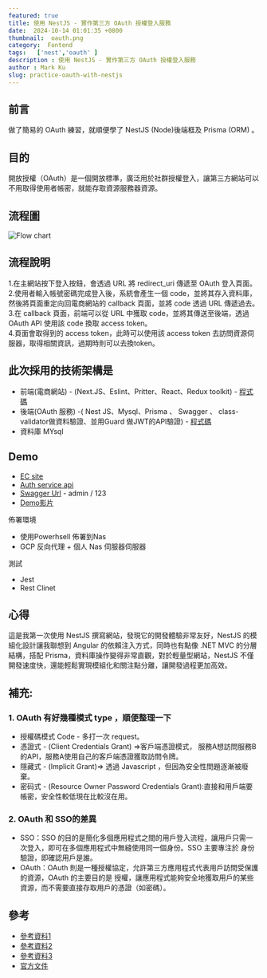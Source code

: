 ```yaml
---
featured: true
title: 使用 NestJS - 實作第三方 OAuth 授權登入服務
date:  2024-10-14 01:01:35 +0800
thumbnail:  oauth.png
category:  Fontend
tags:   ['nest','oauth' ]
description : 使用 NestJS - 實作第三方 OAuth 授權登入服務
author : Mark Ku
slug: practice-oauth-with-nestjs
---
```

## 前言
做了簡易的 OAuth 練習，就順便學了 NestJS (Node)後端框及 Prisma (ORM) 。

## 目的
開放授權（OAuth）是一個開放標準，廣泛用於社群授權登入，讓第三方網站可以不用取得使用者帳密，就能存取資源服務器資源。

## 流程圖
![Flow chart](flow-chart.png)

## 流程說明
1.在主網站按下登入按鈕，會透過 URL 將 redirect_uri 傳遞至 OAuth 登入頁面。  
2.使用者輸入帳號密碼完成登入後，系統會產生一個 code，並將其存入資料庫，然後將頁面重定向回電商網站的 callback 頁面，並將 code 透過 URL 傳遞過去。  
3.在 callback 頁面，前端可以從 URL 中獲取 code，並將其傳送至後端，透過 OAuth API 使用該 code 換取 access token。  
4.頁面會取得到的 access token，此時可以使用該 access token 去訪問資源伺服器，取得相關資訊，過期時則可以去換token。  

## 此次採用的技術架構是
* 前端(電商網站) - (Next.JS、Eslint、Pritter、React、Redux toolkit) - [程式碼](https://github.com/markku636/oauth.nextjs)
* 後端(OAuth 服務) -( Nest JS、Mysql、Prisma 、 Swagger 、 class-validator做資料驗證、並用Guard 做JWT的API驗證) - [程式碼](https://github.com/markku636/oauth.nest.api)
* 資料庫 MYsql

## Demo 
* [EC site](https://oauth-nextjs.letgo.com.tw)
* [Auth service api](https://oauth-nestjs-api.letgo.com.tw)
* [Swagger Url](https://oauth-nestjs-api.letgo.com.tw/docs) -  admin / 123
* [Demo影片](https://www.loom.com/share/fdac0b89ace64bc3b3ad5a85098d0499)

佈署環境
* 使用Powerhsell 佈署到Nas 
* GCP 反向代理 + 個人 Nas 伺服器伺服器

測試
* Jest
* Rest Clinet 

## 心得 
這是我第一次使用 NestJS 撰寫網站，發現它的開發體驗非常友好，NestJS 的模組化設計讓我聯想到 Angular 的依賴注入方式，同時也有點像 .NET MVC 的分層結構，搭配 Prisma，資料庫操作變得非常直觀，對於輕量型網站，NestJS 不僅開發速度快，還能輕鬆實現模組化和關注點分離，讓開發過程更加高效。

## 補充: 
### 1. OAuth 有好幾種模式 type ，順便整理一下
* 授權碼模式 Code - 多打一次 request。
* 憑證式 - (Client Credentials Grant) =>客戶端憑證模式， 服務A想訪問服務B的API，服務A使用自己的客戶端憑證獲取訪問令牌。
* 隱藏式 - (Implicit Grant)=> 透過 Javascript ，但因為安全性問題逐漸被廢棄。
* 密码式 - (Resource Owner Password Credentials Grant):直接和用戶端要帳密，安全性較低現在比較沒在用。
### 2. OAuth 和 SSO的差異
* SSO：SSO 的目的是簡化多個應用程式之間的用戶登入流程，讓用戶只需一次登入，即可在多個應用程式中無縫使用同一個身份。SSO 主要專注於 身份驗證，即確認用戶是誰。
* OAuth：OAuth 則是一種授權協定，允許第三方應用程式代表用戶訪問受保護的資源，OAuth 的主要目的是 授權，讓應用程式能夠安全地獲取用戶的某些資源，而不需要直接存取用戶的憑證（如密碼）。


## 參考
* [參考資料1](https://docs.guandata.com/article/1/566167986377850880.html)
* [參考資料2](https://apifox.com/help/best-practices/how-to-test-oauth-2.0/)
* [參考資料3](https://www.youtube.com/watch?v=2rd_Ru7Bwkg&t=386s)
* [官方文件](https://oauth.net/2/)